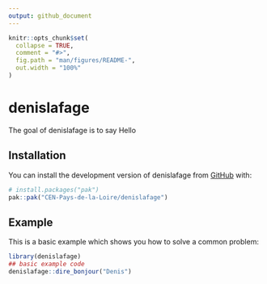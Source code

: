 ```yaml
---
output: github_document
---
```


<!-- README.md is generated from README.Rmd. Please edit that file -->

```r
knitr::opts_chunk$set(
  collapse = TRUE,
  comment = "#>",
  fig.path = "man/figures/README-",
  out.width = "100%"
)
```

# denislafage

<!-- badges: start -->
<!-- badges: end -->

The goal of denislafage is to say Hello

## Installation

You can install the development version of denislafage from [GitHub](https://github.com/CEN-Pays-de-la-Loire/denislafage) with:

``` r
# install.packages("pak")
pak::pak("CEN-Pays-de-la-Loire/denislafage")
```

## Example

This is a basic example which shows you how to solve a common problem:

```r
library(denislafage)
## basic example code
denislafage::dire_bonjour("Denis")
```

